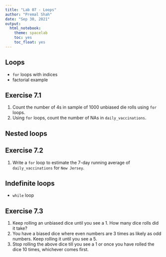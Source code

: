 ```yaml
---
title: "Lab 07 - Loops"
author: "Premal Shah"
date: "Sep 30, 2021"
output: 
  html_notebook:
    theme: spacelab
    toc: yes
    toc_float: yes
---
```


## Loops
- `for` loops with indices
- factorial example

## Exercise 7.1
1. Count the number of 4s in sample of 1000 unbiased die rolls using `for` loops.
2. Using `for` loops, count the number of NAs in `daily_vaccinations`.

## Nested loops

## Exercise 7.2
1. Write a `for` loop to estimate the 7-day running average of `daily_vaccinations` for `New Jersey`.

## Indefinite loops
- `while` loop

## Exercise 7.3
1. Keep rolling an unbiased dice until you see a 1. How many dice rolls did it take?
2. You have a biased dice where even numbers are 3 times as likely as odd numbers. Keep rolling it until you see a 5. 
3. Stop rolling the above dice till you see a 1 or once you have rolled the dice 10 times, whichever comes first.
